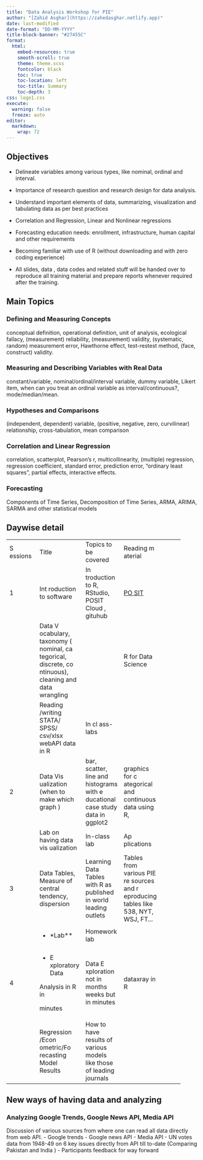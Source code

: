 ```yaml
---
title: "Data Analysis Workshop for PIE"
author: "[Zahid Asghar](https://zahedasghar.netlify.app)"
date: last-modified
date-format: "DD-MM-YYYY"
title-block-banner: "#27455C"
format: 
  html:
    embed-resources: true
    smooth-scroll: true
    theme: theme.scss
    fontcolor: black
    toc: true
    toc-location: left
    toc-title: Summary
    toc-depth: 3
css: logo1.css
execute: 
  warning: false
  freeze: auto
editor: 
  markdown: 
    wrap: 72
---
```


## Objectives

-   Delineate variables among various types, like nominal, ordinal and
    interval.

-   Importance of research question and research design for data
    analysis.

-   Understand important elements of data, summarizing, visualization
    and tabulating data as per best practices

-   Correlation and Regression, Linear and Nonlinear regressions

-   Forecasting education needs: enrollment, infrastructure, human
    capital and other requirements

-   Becoming familiar with use of R (without downloading and with zero
    coding experience)

-   All slides, data , data codes and related stuff will be handed over
    to reproduce all training material and prepare reports whenever
    required after the training.

## Main Topics

### Defining and Measuring Concepts

conceptual definition, operational definition, unit of analysis,
ecological fallacy, (measurement) reliability, (measurement) validity,
(systematic, random) measurement error, Hawthorne effect, test-restest
method, (face, construct) validity.

### Measuring and Describing Variables with Real Data

constant/variable, nominal/ordinal/interval variable, dummy variable,
Likert item, when can you treat an ordinal variable as
interval/continuous?, mode/median/mean.

### Hypotheses and Comparisons

(independent, dependent) variable, (positive, negative, zero,
curvilinear) relationship, cross-tabulation, mean comparison

### Correlation and Linear Regression

correlation, scatterplot, Pearson's r, multicollinearity, (multiple)
regression, regression coefficient, standard error, prediction error,
"ordinary least squares", partial effects, interactive effects.

### Forecasting

Components of Time Series, Decomposition of Time Series, ARMA, ARIMA,
SARMA and other statistical models

## Daywise detail

+------------+------------+------------+------------+------------+
| S essions  | Title      | Topics to  | Reading m  |            |
|            |            | be covered | aterial    |            |
+------------+------------+------------+------------+------------+
| 1          | Int        | In         | [PO        |            |
|            | roduction  | troduction | SIT](posit |            |
|            | to         | to R,      | %20.cloud) |            |
|            | software   | RStudio,   |            |            |
|            |            | POSIT      |            |            |
|            |            | Cloud ,    |            |            |
|            |            | gituhub    |            |            |
+------------+------------+------------+------------+------------+
|            | Data       |            | R for Data |            |
|            | V          |            | Science    |            |
|            | ocabulary, |            |            |            |
|            | taxonomy ( |            |            |            |
|            | nominal,   |            |            |            |
|            | ca         |            |            |            |
|            | tegorical, |            |            |            |
|            | discrete,  |            |            |            |
|            | co         |            |            |            |
|            | ntinuous), |            |            |            |
|            | cleaning   |            |            |            |
|            | and data   |            |            |            |
|            | wrangling  |            |            |            |
+------------+------------+------------+------------+------------+
|            | Reading    | In cl      |            |            |
|            | /writing   | ass-labs   |            |            |
|            | STATA/     |            |            |            |
|            | SPSS/      |            |            |            |
|            | csv/xlsx   |            |            |            |
|            | webAPI     |            |            |            |
|            | data in R  |            |            |            |
+------------+------------+------------+------------+------------+
| 2          | Data       | bar,       | graphics   |            |
|            | Vis        | scatter,   | for        |            |
|            | ualization | line and   | c          |            |
|            | (when to   | histograms | ategorical |            |
|            | make which | with       | and        |            |
|            | graph )    | e          | continuous |            |
|            |            | ducational | data using |            |
|            |            | case study | R,         |            |
|            |            | data in    |            |            |
|            |            | ggplot2    |            |            |
+------------+------------+------------+------------+------------+
|            | Lab on     | In-class   | Ap         |            |
|            | having     | lab        | plications |            |
|            | data       |            |            |            |
|            | vis        |            |            |            |
|            | ualization |            |            |            |
+------------+------------+------------+------------+------------+
| 3          | Data       | Learning   | Tables     |            |
|            | Tables,    | Data       | from       |            |
|            | Measure of | Tables     | various    |            |
|            | central    | with R as  | PIE re     |            |
|            | tendency,  | published  | sources    |            |
|            | dispersion | in world   | and        |            |
|            |            | leading    | r          |            |
|            |            | outlets    | eproducing |            |
|            |            |            | tables     |            |
|            |            |            | like 538,  |            |
|            |            |            | NYT, WSJ,  |            |
|            |            |            | FT...      |            |
+------------+------------+------------+------------+------------+
|            | -          | Homework   |            |            |
|            |  \*Lab\*\* | lab        |            |            |
+------------+------------+------------+------------+------------+
| 4          | -   E      | Data       | dataxray   |            |
|            | xploratory | E          | in R       |            |
|            |     Data   | xploration |            |            |
|            |            | not in     |            |            |
|            | Analysis   | months     |            |            |
|            | in R in    | weeks but  |            |            |
|            |            | in minutes |            |            |
|            | minutes    |            |            |            |
+------------+------------+------------+------------+------------+
|            | Regression | How to     |            |            |
|            | /Econ      | have       |            |            |
|            | ometric/Fo | results of |            |            |
|            | recasting  | various    |            |            |
|            | Model      | models     |            |            |
|            | Results    | like those |            |            |
|            |            | of leading |            |            |
|            |            | journals   |            |            |
+------------+------------+------------+------------+------------+

## New ways of having data and analyzing

### Analyzing Google Trends, Google News API, Media API

Discussion of various sources from where one can read all data directly
from web API. - Google trends - Google news API - Media API - UN votes
data from 1948-49 on 6 key issues directly from API till to-date
(Comparing Pakistan and India ) - Participants feedback for way forward
